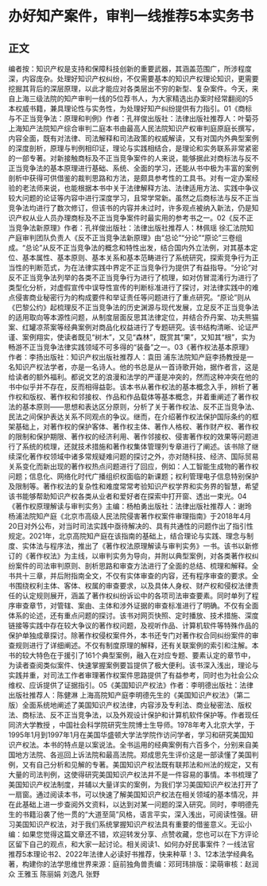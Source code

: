 # 办好知产案件，审判一线推荐5本实务书
## 正文
编者按：知识产权是支持和保障科技创新的重要武器，其涵盖范围广，所涉程度深，内容庞杂。处理好知识产权纠纷，不仅需要基本的知识产权理论知识，更需要挖掘其背后的深层原理，以此才能应对各类层出不穷的新型、复杂案件。今天，来自上海三级法院的知产审判一线的5位荐书人，为大家精选出办案时经常翻阅的5本权威书籍，兼具理论性与实务性，为处理好知产纠纷提供有力指引。01《商标与不正当竞争法：原理和判例》作者：孔祥俊出版社：法律出版社推荐人：叶菊芬  上海知产法院知产综合审判二庭本书由最高人民法院知识产权审判庭原庭长撰写，内容全面，既有对法律、司法解释和司法政策的权威解读，又有对国内外典型案例的深度剖析，原理与判例相印证，理论与实践相结合，是理论和实务联系非常紧密的一部专著。对新接触商标及不正当竞争案件的人来说，能够据此对商标法与反不正当竞争法的基本原理进行基础、系统、全面的学习，还能从书中极为丰富的案例剖析中获得可供借鉴的裁判思路和方法，是颇具参考性的工具书。对有一定办案经验的老法师来说，也能根据本书中关于法律解释方法、法律适用方法、实践中争议较大问题的论证等内容中进行深度学习，且常学常新。虽然之后商标法与反不正当竞争法均进行了数次修订，但该书的内容并未过时，许多观点被纳入新法，仍是知识产权从业人员办理商标及不正当竞争案件时最实用的参考书之一。02《反不正当竞争法新原理》作者：孔祥俊出版社：法律出版社推荐人：林佩瑶  徐汇法院知产庭审判团队负责人《反不正当竞争法新原理》由“总论”“分论”“原论”三卷组成。“总论”从反不正当竞争法的概念和特性出发，结合国内外立法例，对其基本定位、基本属性、基本原则、基本关系和基本范畴进行了系统研究，探索竞争行为正当性的判断范式，为在法律实践中界定不正当竞争行为提供了有益指导。“分论”对反不正当竞争法列举的各类不正当竞争行为进行了梳理，如对仿冒混淆行为进行了类型化分析，对虚假宣传中误导性宣传的判断标准进行了探讨，对法律实践中的难点侵害商业秘密行为的构成要件和举证责任等问题进行了重点研究。“原论”则从《巴黎公约》起梳理反不正当竞争法的历史渊源与现代发展，立足反不正当竞争法的适用取向等本源性问题，从制度层面反思其法律定位，并结合乔丹案、功夫熊猫案、红罐凉茶案等经典案例对商品化权益进行了专题研究。该书结构清晰、论证严谨、案例翔实，使读者既见“树木”，又见“森林”，既赏其“果”，又知其“根”，实为畅游不正当竞争法律实践领域不可多得的“装备”之一。03《著作权法基本原理》作者：李扬出版社：知识产权出版社推荐人：袁田  浦东法院知产庭李扬教授是一名知识产权法学者，亦是一名诗人。他的书总是从一首诗歌开始，据作者言，这是给读者的额外福利。都说文艺的浪漫和法学的严谨是冲突的，然而这种冲突在他的书中似乎并不存在，反而相得益彰。该本书从著作权法的基本概念入手，辨析了著作权和版权、著作权和邻接权、作品和作品载体等基本概念，并着重阐述了著作权法的基本原则——思想和表达区分原则，分析了关于著作权法、反不正当竞争法、民法之间保护表达关系不同观点的争议。继而，在介绍著作权法保护国际条约的框架基础上，对著作权的保护客体、著作权主体、著作人格权、著作财产权、著作权的限制和保护期限、著作权的经济利用、著作邻接权、侵害著作权的效果等问题进行了系统的梳理，还就技术措施和著作权集体管理列专章进行了阐述。该书除了继续深化著作权领域中诸多常规疑难问题的探讨之外，亦对随科技、经济、国际贸易关系变化而新出现的著作权热点问题进行了回应，例如：人工智能生成物的著作权问题；信息化、网络化时代广播组织权面临的新课题；权利管理电子信息特别保护及限制等。著作权法的复杂性和难度常常考验知识产权学界和实务界的智慧，希望该书能够帮助知识产权各类从业者和爱好者在探索中打开窗、透出一束光。04《著作权原理解读与审判实务》主编：杨柏勇出版社：法律出版社推荐人：谢玲  杨浦法院知产庭《北京市高级人民法院侵害著作权案件审理指南》于2018年4月20日对外公布，对当时司法实践中亟待解决的、具有共通性的问题作出了指引性规定。2021年，北京高院知产庭在该指南的基础上，结合理论与实践、理念与制度、实体法与程序法，推出了《著作权法原理解读与审判实务》一书。该书以新修订的《著作权法》为主线，以审判实务为导向，并附以典型案例，对各类著作权纠纷案件的司法审判原则、剖析思路和审查方法进行了全面的总结、梳理和解释。全书共十三章，并后附指南全文，不仅有实体审查的内容，还有程序审查的要求。全书围绕权利主体、客体、权属的审查要求，以及具体人身权、财产权和侵权法律责任的认定规则展开，涵盖了著作权纠纷诉讼中的各项司法审查要素。同时单列了程序审查章节，对管辖、案由、主体和涉外证据的审查标准进行了明确。不仅有全面体系的论述，还有重点问题的探讨。该书对网页快照、定时播放、技术措施、深度链接等实践中存在较大争议的著作权问题，及视听作品、计算机软件等特殊作品的保护单独成章探讨。除著作权侵权案件外，本书还专门对著作权合同纠纷案件的审查规则进行了详细阐述。不仅有制度原理的解释，还有关联案例的索引和注解。本书的较大特色在于援引了161个典型案例，融入在对应专题、要素认定的章节中，为读者查阅类似案件、快速掌握案例要旨提供了极大便利。该书深入浅出，理论与实践并重，对司法工作者审理著作权案件思路提供了有益参考，同时也为社会公众维权、应诉提供了证据指引。05《美国知识产权法》作者：李明德出版社：法律出版社推荐人：陈健淋  上海高院知产庭李明德先生的《美国知识产权法》（第二版）全面系统地阐述了美国知识产权法律，内容涉及专利法、商业秘密法、版权法、商标法、反不正当竞争法，以及外观设计保护和计算机软件保护等。作者现任同济大学教授 ，中国社会科学院研究生院博士生导师。1978年考入北京大学，于1995年1月到1997年1月在美国华盛顿大学法学院作访问学者，学习和研究美国知识产权法。本书的特点是以案说法。全书运用的经典案例有六百多个，分别来自美国地方法院、各巡回上诉法院和最高法院。郑成思先生评价这是一部读懂了美国判例，又有自己分析和见解的专著。美国知识产权法既有联邦法和州法的规定，又有大量的司法判例，这使得研究美国知识产权法并不是一件容易的事情。本书梳理了美国知识产权法制度，并辅以大量详实的案例，为我们学习美国知识产权法打开了一扇窗。通过阅读本书，可以快速了解美国知识产权法在相关领域的基本情况，并在此基础上进一步查阅外文资料，以达到对某一问题的深入研究。同时，李明德先生的书籍沿袭了他一贯的“大道至简”风格，语言平实，深入浅出，可阅读性强。研习美国知识产权法，对于我们系统掌握知识产权法具有重要的借鉴意义。无讼小编：如果您觉得这篇文章还不错，欢迎转发分享、点赞收藏，您也可以在下方评论区留下自己的观点，和大家一起讨论。相关阅读1、如何办好民事案件？一线法官推荐5本理论书2、2022年法律人必读好书推荐，快来种草！3、12本法学经典名著，构建你的法学思维世界来源：庭前独角兽责编：邓珂玮排版：梁萌审核：赵润众 王雅玉 陈丽娟 刘逸凡 张野